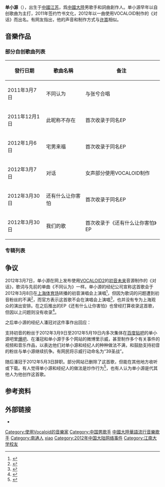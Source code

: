 {{藝人
| 姓名 = 单小源
| 類型 = 男歌手
| 原名 =  单斌源
| 英文名 = Shaun Shan
| 國籍 ={{PRC}}  
| 出生日期 = {{Birth_date_and_age|1990|1|26}}
| 出生地點 = {{CHN}}[[江苏|江苏]][[南通|南通]]
| 逝世日期 =
| 逝世地點 =
| 語言 = [[普通話|普通話]]
| 教育程度 = [[江南大学|江南大学]]畢業
| 音樂類型 = [[華語流行音樂|華語流行音樂]]
| 職業 = [[歌手|歌手]]
| 活躍年代 = 2012年至今
| 唱片公司 = 竹书文化
| 經紀公司 = 竹书文化
| 相關團體 =
}}

'''单小源'''（{{bd|1990年|1月26日|catIdx=S}}），出生于[[中國|中國]][[江苏|江苏]]，爲[[中國大陸|中國大陸]]男歌手和詞曲創作人。单小源早年以自创歌曲为主打，2011年签约竹书文化，2012年以一曲使用VOCALOID制作的《对话》而出名。有网友指出，他的声音和制作方式与[[许嵩|许嵩]]相似。

==音樂作品==
===部分自创歌曲列表===
{| class="wikitable"
|-
! 發行日期  !! 歌曲名稱 !!备注
|-
|2011年3月7日||不同认为||与张兮合唱
|-
|2011年12月1日||此昵称不存在||首次收录于同名EP
|-
|2012年1月6日||宅男来福||首次收录于同名EP
|-
|2012年3月7日||对话||女声部分使用VOCALOID制作
|-
|2012年3月30日||还有什么让你害怕||首次收录于同名EP
|-
|2012年3月30日||我们的歌||首次收录于《还有什么让你害怕》EP
|}
=== 专辑列表 ===

{{Discography list
 | Type          = greatest hits
 | Name          =   {{lang|en|Ada&Shawn}}
 | Other info    =  精選集
 | from Album    =   <!-- ONLY FOR EP/SINGLE: added after Name -->
 | Released      =   2010年12月9日
 | Format        =   CD
 | Label         =   伯乐爱乐文化
 | Writer        =   <!-- "Songwriter name" or "[[Songwriter_name|Songwriter name]]" -->
 | Producer      =   <!-- "Producer name" or "[[Producer_name|Producer name]]", comma if many -->
 | Director      =   <!-- "Director name" or "[[Director_name|Director name]]" for music videos -->
 | Chart position=  
 | Sales         =   
 | Certification =   <!-- "Gold" or such -->
 | Tracks        =   10
 | Bonus tracks  =   <!-- "Four" (Japan edition) -->
 | Singles       =   
}}

{{Discography list
| Type = ep
| Name = 南泥湾
| Other info = EP
| from Album =
| Released = 2011年9月28日
| Format = 下载
| Label = 竹书文化
|Writer =
| Producer =
| Director =
 | Chart position=
 | Sales =
| Certification =
 | Tracks = 1
| Bonus tracks =
| Singles =[[南泥湾_(歌曲)|南泥湾]]}}

{{Discography list
| Type = ep
| Name = 此昵称不存在
| Other info = EP
 | from Album =
| Released = 2011年12月1日
| Format = 下载
 | Label = 竹书文化
 |Writer =
| Producer =
| Director =
| Chart position=
| Sales =
| Certification =
 | Tracks = 1
 | Bonus tracks =
| Singles =此昵称不存在}}

{{Discography list
| Type = ep
| Name = 宅男来福
 | Other info = EP
| from Album =
 | Released = 2012年1月6日
| Format = 下载
| Label = 竹书文化
|Writer =
| Producer =
| Director =
| Chart position=
| Sales =
| Certification =
| Tracks = 1
| Bonus tracks =
| Singles =宅男来福 }}

{{Discography list
| Type = ep
| Name = 还有什么让你害怕
| Other info = EP
| from Album =
| Released = 2012年3月30日
| Format = 下载
| Label = 竹书文化
| Writer =
| Producer =
 | Director =
| Chart position=
| Sales =
 | Certification =
| Tracks = 3
| Bonus tracks =
| Singles =还有什么让你害怕 }}

== 争议 ==
2012年3月7日，单小源在网上发布使用[[VOCALOID|VOCALOID2]]的[[初音未来|初音未来]]音源制作的《对话》，歌词与先前的单曲《不同认为》一样。单小源的经纪公司宣称这首歌会于2012年3月8日在[[上海体育场|上海体育场]]转播的初音演唱会上演唱<ref>{{Cite web |url=http://ent.qq.com/a/20120307/000909.htm |title=新人单小源牵手初音未来演唱会首唱《对话》 |access-date=2012-07-11 |archive-date=2019-12-07 |archive-url=https://web.archive.org/web/20191207165612/https://ent.qq.com/a/20120307/000909.htm |dead-url=no }}</ref>，但因为歌词的问题遭到初音粉丝的不满<ref>{{Cite web |url=http://www.jpbeta.net/2012/03/miku-shawn/ |title=内地新锐歌手单小源携手初音未来合唱中文歌曲《对话》？常常去夜店犯贱是闹哪样？ |access-date=2012-07-11 |archive-date=2017-06-06 |archive-url=https://web.archive.org/web/20170606161729/http://www.jpbeta.net/2012/03/miku-shawn/ |dead-url=no }}</ref>，而官方表示这首歌不会在演唱会上演唱<ref>{{Cite web |url=http://www.gamefy.cn/view_18705.html |title=炒作还是推广？ 初音未来演唱会“对唱门”事件回放 |access-date=2012-07-11 |archive-date=2019-09-13 |archive-url=https://web.archive.org/web/20190913231015/http://www.gamefy.cn/view_18705.html |dead-url=yes }}</ref>，也并没有专为上海观众的演出安排。在之后推出的EP《还有什么让你害怕》也曾经打算收录这首歌，但因以上问题则没有收录<ref>{{Cite web |url=http://www.xiami.com/album/503952 |title=《还有什么让你害怕》EP在虾米网的介绍 |accessdate=2012-07-11 |archive-date=2012-06-22 |archive-url=https://web.archive.org/web/20120622233438/http://www.xiami.com/album/503952 |dead-url=no }}</ref>。

之后单小源的经纪人潘冠对这件事作出回应：

{{quotation|我们合作《对话》是本着在感谢祭上回馈歌迷的，没想到引来网友如此强烈反应。至于歌词，那是单小源成名作《不同认为》，官方挑选这首歌是因为单小源在90后中的人气，和这首歌反应的是一个因现实困惑而分手的悲伤爱情故事。我们觉得这和初音未来的虚拟性是不谋而和的。因为她是虚拟空间的，那个世界没有浮华的势利观。其实我们就当一首感恩祭的歌发的。|单小源的经纪人 潘冠<ref>[http://games.sina.com.cn/o/n/2012-03-08/1023591430.shtml 国内男星牵手初音未来网友反应强烈]</ref>}}

支持初音的粉丝于2012年3月9日至2012年5月19日内多次集体在[[百度贴吧|百度贴吧]]的单小源吧里[[爆吧|爆吧]]、在潘冠和单小源于多个网站的微博里示威，甚至制作多个有关事件的视频和音乐作品，以表达他们对单小源和经纪人的种种做法不满，和鼓励支持初音的粉丝与单小源继续抗争。有网民将示威行动命名为“39圣战”。

随后潘冠于2012年5月3日辞职。部分网站已删除了这首歌，但能在其他地方收听或下载。有人觉得单小源和经纪人的做法是炒作行为<ref>{{Cite web |url=http://www.acgpiping.net/2012/03/%e5%bd%93%e5%88%9d%e9%9f%b3miku%e5%8f%98%e8%ba%ab%e5%a4%9c%e5%ba%97%e5%a5%b3%ef%bc%8c%e5%8f%88%e6%98%af%e8%b0%81%e9%ab%98%e4%bc%b0%e4%ba%86%e5%ae%85%e7%94%b7/ |title=当初音Miku变身夜店女，又是谁高估了宅男 |access-date=2012-07-11 |archive-date=2016-03-12 |archive-url=https://web.archive.org/web/20160312064946/http://www.acgpiping.net/2012/03/%e5%bd%93%e5%88%9d%e9%9f%b3miku%e5%8f%98%e8%ba%ab%e5%a4%9c%e5%ba%97%e5%a5%b3%ef%bc%8c%e5%8f%88%e6%98%af%e8%b0%81%e9%ab%98%e4%bc%b0%e4%ba%86%e5%ae%85%e7%94%b7/ |dead-url=no }}</ref>，也有人认为单小源是代其他人为他创作这首歌。

== 参考资料 ==
{{reflist}}

== 外部链接 ==
*{{sinaweibo|adashawn}}

{{DEFAULTSORT:Shan xiaoyuan}}
[[Category:使用Vocaloid的音樂家|Category:使用Vocaloid的音樂家]]
[[Category:中国男歌手|Category:中国男歌手]]
[[Category:中國華語流行音樂歌手|中國大陸華語流行音樂歌手]]
[[Category:南通人|Category:南通人]]
[[Category:单姓|xiao]]
[[Category:2012年中国大陆网络事件|Category:2012年中国大陆网络事件]]
[[Category:江南大学校友|Category:江南大学校友]]